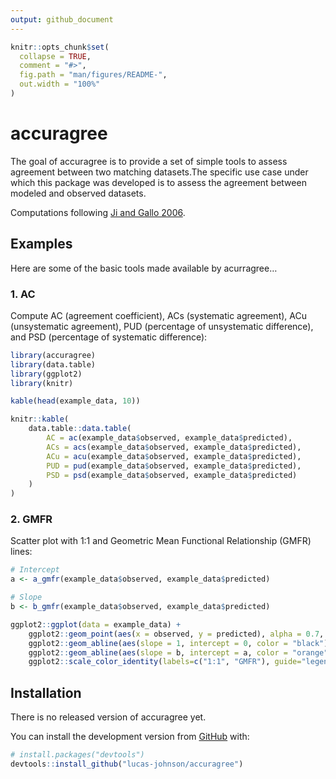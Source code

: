 ```yaml
---
output: github_document
---
```


<!-- README.md is generated from README.Rmd. Please edit that file -->

```r
knitr::opts_chunk$set(
  collapse = TRUE,
  comment = "#>",
  fig.path = "man/figures/README-",
  out.width = "100%"
)
```

# accuragree

The goal of accuragree is to provide a set of simple tools to assess agreement 
between two matching datasets.The specific use case under which this package was 
developed is to assess the agreement between modeled and observed datasets.

Computations following [Ji and Gallo 2006](https://www.ingentaconnect.com/content/asprs/pers/2006/00000072/00000007/art00006).


## Examples
Here are some of the basic tools made available by acurragree... 


### 1. AC 
Compute AC (agreement coefficient), ACs (systematic agreement), ACu 
(unsystematic agreement), PUD (percentage of unsystematic difference), and PSD 
(percentage of systematic difference):

```r
library(accuragree)
library(data.table)
library(ggplot2)
library(knitr)

kable(head(example_data, 10))

knitr::kable(
    data.table::data.table(
        AC = ac(example_data$observed, example_data$predicted),
        ACs = acs(example_data$observed, example_data$predicted),
        ACu = acu(example_data$observed, example_data$predicted),
        PUD = pud(example_data$observed, example_data$predicted),
        PSD = psd(example_data$observed, example_data$predicted)
    )
)
```


### 2. GMFR 
Scatter plot with 1:1 and Geometric Mean Functional Relationship (GMFR) lines:

```r

# Intercept
a <- a_gmfr(example_data$observed, example_data$predicted)

# Slope
b <- b_gmfr(example_data$observed, example_data$predicted)

ggplot2::ggplot(data = example_data) + 
    ggplot2::geom_point(aes(x = observed, y = predicted), alpha = 0.7, color = "black") + 
    ggplot2::geom_abline(aes(slope = 1, intercept = 0, color = "black")) + 
    ggplot2::geom_abline(aes(slope = b, intercept = a, color = "orange")) + 
    ggplot2::scale_color_identity(labels=c("1:1", "GMFR"), guide="legend", name = "")
```

## Installation

<!-- You can install the released version of accuragree from [CRAN](https://CRAN.R-project.org) with: -->
There is no released version of accuragree yet. 

<!-- ``` r -->
<!-- install.packages("accuragree") -->
<!-- ``` -->

You can install the development version from [GitHub](https://github.com/) with:

``` r
# install.packages("devtools")
devtools::install_github("lucas-johnson/accuragree")
```
